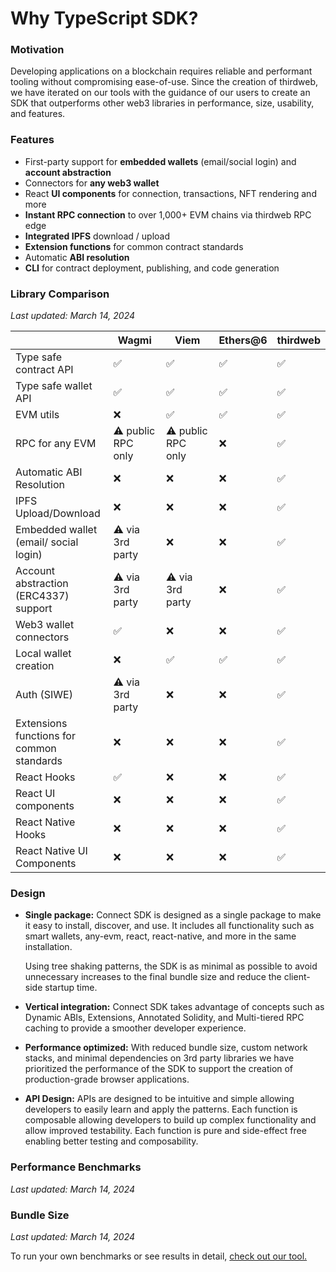 

# Why TypeScript SDK?

### Motivation

Developing applications on a blockchain requires reliable and performant tooling without compromising ease-of-use. Since the creation of thirdweb, we have iterated on our tools with the guidance of our users to create an SDK that outperforms other web3 libraries in performance, size, usability, and features. 

### Features

- First-party support for **embedded wallets** (email/social login) and **account abstraction**
- Connectors for **any web3 wallet**
- React **UI components** for connection, transactions, NFT rendering and more
- **Instant RPC connection** to over 1,000+ EVM chains via thirdweb RPC edge
- **Integrated IPFS** download / upload
- **Extension functions** for common contract standards
- Automatic **ABI resolution**
- **CLI** for contract deployment, publishing, and code generation

### Library Comparison

*Last updated: March 14, 2024*

|  | Wagmi | Viem | Ethers@6 | thirdweb |
| --- | --- | --- | --- | --- |
| Type safe contract API | ✅ | ✅ | ✅ | ✅ |
| Type safe wallet API | ✅ | ✅ | ✅ | ✅ |
| EVM utils | ❌ | ✅ | ✅ | ✅ |
| RPC for any EVM | ⚠️ public RPC only | ⚠️ public RPC only | ❌ | ✅ |
| Automatic ABI Resolution | ❌ | ❌ | ❌ | ✅ |
| IPFS Upload/Download | ❌ | ❌ | ❌ | ✅ |
| Embedded wallet (email/ social login) | ⚠️ via 3rd party | ❌ | ❌ | ✅ |
| Account abstraction (ERC4337) support | ⚠️ via 3rd party | ⚠️ via 3rd party | ❌ | ✅ |
| Web3 wallet connectors | ✅ | ❌ | ❌ | ✅ |
| Local wallet creation | ❌ | ✅ | ✅ | ✅ |
| Auth (SIWE) | ⚠️ via 3rd party | ❌ | ❌ | ✅ |
| Extensions functions for common standards | ❌ | ❌ | ❌ | ✅ |
| React Hooks | ✅ | ❌ | ❌ | ✅ |
| React UI components | ❌ | ❌ | ❌ | ✅ |
| React Native Hooks | ❌ | ❌ | ❌ | ✅ |
| React Native UI Components | ❌ | ❌ | ❌ | ✅ |

### Design

- **Single package:** Connect SDK is designed as a single package to make it easy to install, discover, and use. It includes all functionality such as smart wallets, any-evm, react, react-native, and more in the same installation.
    
    Using tree shaking patterns, the SDK is as minimal as possible to avoid unnecessary increases to the final bundle size and reduce the client-side startup time. 
    
- **Vertical integration:** Connect SDK takes advantage of concepts such as Dynamic ABIs, Extensions, Annotated Solidity, and Multi-tiered RPC caching to provide a smoother developer experience.
- **Performance optimized:** With reduced bundle size, custom network stacks, and minimal dependencies on 3rd party libraries we have prioritized the performance of the SDK to support the creation of production-grade browser applications.
- **API Design:** APIs are designed to be intuitive and simple allowing developers to easily learn and apply the patterns.
    Each function is composable allowing developers to build up complex functionality and allow improved testability. Each function is pure and side-effect free enabling better testing and composability. 
    

### Performance Benchmarks

*Last updated: March 14, 2024*

<DocImage
	src={PerformanceImage}
	alt="performance table"
	className="mx-auto"
/>

### Bundle Size

*Last updated: March 14, 2024*

<DocImage
	src={BundleSizeImage}
	alt="performance table"
	className="mx-auto"
/>

To run your own benchmarks or see results in detail, [check out our tool.](https://github.com/thirdweb-dev/js/blob/beta/packages/thirdweb/benchmarks/README.md)